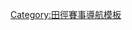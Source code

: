 {{Navbox
| name = 亞洲田徑錦標賽
| title = [[亞洲田徑總會]]錦標賽
| bodyclass = hlist
| above=
* [[亞洲田徑錦標賽|室外錦標賽]]（[[亞洲田徑錦標賽紀錄列表|紀錄]]）
* [[亞洲室內田徑錦標賽|室內錦標賽]]（[[亞洲室內田徑錦標賽紀錄列表|紀錄]]）
* [[亞洲青年田徑錦標賽|青年錦標賽]]
* [[亞洲青少年田徑錦標賽|青少年錦標賽]]
* [[亞洲越野賽跑錦標賽|越野賽跑錦標賽]]
* [[亞洲馬拉松錦標賽|馬拉松錦標賽]]
* [[亞洲競走錦標賽|競走錦標賽]]
| group1= [[亚洲田径锦标赛|室外]]
| list1 =
* [[1973年亞洲田徑錦標賽|1973 馬尼拉]]
* [[1975年亞洲田徑錦標賽|1975 首爾]]
* [[1979年亞洲田徑錦標賽|1979 東京]]
* [[1981年亞洲田徑錦標賽|1981 東京]]
* [[1983年亞洲田徑錦標賽|1983 科威特城]]
* [[1985年亞洲田徑錦標賽|1985 雅加達]]
* [[1987年亞洲田徑錦標賽|1987 新加坡]]
* [[1989年亞洲田徑錦標賽|1989 新德里]]
* [[1991年亞洲田徑錦標賽|1991 吉隆坡]]
* [[1993年亞洲田徑錦標賽|1993 馬尼拉]]
* [[1995年亞洲田徑錦標賽|1995 雅加達]]
* [[1998年亞洲田徑錦標賽|1998 福岡]]
* [[2000年亞洲田徑錦標賽|2000 雅加達]]
* [[2002年亞洲田徑錦標賽|2002 可倫坡]]
* [[2003年亞洲田徑錦標賽|2003 馬尼拉]]
* [[2005年亞洲田徑錦標賽|2005 仁川]]
* [[2007年亞洲田徑錦標賽|2007 安曼]]
* [[2009年亞洲田徑錦標賽|2009 廣州]]
* [[2011年亞洲田徑錦標賽|2011 神戶]]
* [[2013年亞洲田徑錦標賽|2013 浦那]]
* [[2015年亞洲田徑錦標賽|2015 武漢]]
* [[2017年亞洲田徑錦標賽|2017 布巴內什瓦爾]]
* [[2019年亞洲田徑錦標賽|2019 杜哈]]

| group2= [[亞洲室內田徑錦標賽|室內]]
| list2 =
* [[2004年亞洲室內田徑錦標賽|2004 德黑蘭]]
* [[2006年亞洲室內田徑錦標賽|2006 芭達雅]]
* [[2008年亞洲室內田徑錦標賽|2008 杜哈]]
* [[2010年亞洲室內田徑錦標賽|2010 德黑蘭]]
* [[2012年亞洲室內田徑錦標賽|2012 杭州]]
* [[2014年亞洲室內田徑錦標賽|2014 杭州]]
* [[2016年亞洲室內田徑錦標賽|2016 杜哈]]
* [[2018年亞洲室內田徑錦標賽|2018 德黑蘭]]
| group3 = [[亞洲青年田徑錦標賽|青年]]
| list3 =
* [[1986年亞洲青年田徑錦標賽|1986 雅加達]]
* [[1988年亞洲青年田徑錦標賽|1988 新加坡]]
* [[1990年亞洲青年田徑錦標賽|1990 北京]]
* [[1992年亞洲青年田徑錦標賽|1992 新德里]]
* [[1994年亞洲青年田徑錦標賽|1994 雅加達]]
* [[1996年亞洲青年田徑錦標賽|1996 新德里]]
* [[1997年亞洲青年田徑錦標賽|1997 曼谷]]
* [[1999年亞洲青年田徑錦標賽|1999 新加坡]]
* [[2001年亞洲青年田徑錦標賽|2001 斯里巴卡旺]]
* [[2002年亞洲青年田徑錦標賽|2002 曼谷]]
* [[2004年亞洲青年田徑錦標賽|2004 怡保]]
* [[2006年亞洲青年田徑錦標賽|2006 澳門]]
* [[2008年亞洲青年田徑錦標賽|2008 雅加達]]
* [[2010年亞洲青年田徑錦標賽|2010 河內]]
* [[2012年亞洲青年田徑錦標賽|2012 可倫坡]]
* [[2014年亞洲青年田徑錦標賽|2014 臺北]]
* [[2016年亞洲青年田徑錦標賽|2016 胡志明市]]
* [[2018年亞洲青年田徑錦標賽|2018 岐阜]]

| group4 = [[亞洲青少年田徑錦標賽|青少年]]
| list4 =
* [[2015年亞洲青少年田徑錦標賽|2015 杜哈]]
* [[2017年亞洲青少年田徑錦標賽|2017 曼谷]]
* [[2019年亞洲青少年田徑錦標賽|2019 香港]]

| below=參見：[[亞洲運動會田徑比賽]]

}}<noinclude>
[[Category:田徑賽事導航模板]]
</noinclude>